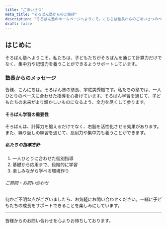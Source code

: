 ```yaml
---
title: "ごあいさつ"
meta_title: "そろばん塾からのご挨拶"
description: "そろばん塾のホームページへようこそ。こちらは塾長からのごあいさつのページです。"
draft: false
---
```






## はじめに

そろばん塾へようこそ。私たちは、子どもたちがそろばんを通じて計算力だけでなく、集中力や記憶力を養うことができるようサポートしています。

### 塾長からのメッセージ

皆様、こんにちは。そろばん塾の塾長、宇佐美秀樹です。私たちの塾では、一人ひとりのペースに合わせた指導を心掛けています。そろばん学習を通じて、子どもたちの未来がより輝かしいものになるよう、全力を尽くして参ります。

#### そろばん学習の重要性

そろばんは、計算力を鍛えるだけでなく、右脳を活性化させる効果があります。また、繰り返しの練習を通じて、忍耐力や集中力も養うことができます。

##### 私たちの指導方針

1. 一人ひとりに合わせた個別指導
2. 基礎から応用まで、段階的に学習
3. 楽しみながら学べる環境作り

###### ご質問・お問い合わせ

何かご不明な点がございましたら、お気軽にお問い合わせください。一緒に子どもたちの成長をサポートできることを楽しみにしています。

---

皆様からのお問い合わせを心よりお待ちしております。

